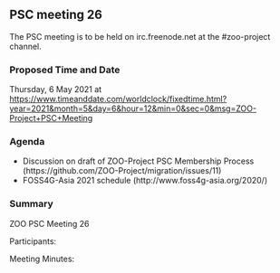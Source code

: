 
== PSC meeting 26 ==

The PSC meeting is to be held on irc.freenode.net at the  #zoo-project channel.

=== Proposed Time and Date ===

Thursday, 6 May 2021 at https://www.timeanddate.com/worldclock/fixedtime.html?year=2021&month=5&day=6&hour=12&min=0&sec=0&msg=ZOO-Project+PSC+Meeting

=== Agenda ===
* Discussion on draft of ZOO-Project PSC Membership Process (https://github.com/ZOO-Project/migration/issues/11)
* FOSS4G-Asia 2021 schedule (http://www.foss4g-asia.org/2020/)

=== Summary ===

ZOO PSC Meeting 26

Participants: 



Meeting Minutes:


